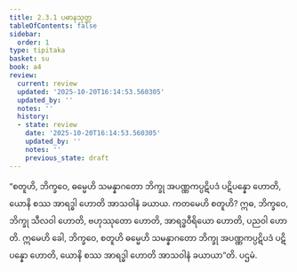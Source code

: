 ```yaml
---
title: 2.3.1 ပဓာနသုတ္တ
tableOfContents: false
sidebar:
  order: 1
type: tipitaka
basket: su
book: a4
review:
  current: review
  updated: '2025-10-20T16:14:53.560305'
  updated_by: ''
  notes: ''
  history:
  - state: review
    date: '2025-10-20T16:14:53.560305'
    updated_by: ''
    notes: ''
    previous_state: draft
---
```



<DynamicBreadcrumb />


<ReviewStatus review={frontmatter.review} showDetails={true} />

<HypothesisAnnotation frontmatter={frontmatter} />

<Division number="71" book="a4" e="ch" v="15" p="388">

<Paragraph number="523" book="a4">
“စတူဟိ, ဘိက္ခဝေ, ဓမ္မေဟိ သမန္နာဂတော ဘိက္ခု အပဏ္ဏကပ္ပဋိပဒံ ပဋိပန္နော ဟောတိ, ယောနိ စဿ အာရဒ္ဓါ ဟောတိ အာသဝါနံ ခယာယ. ကတမေဟိ စတူဟိ? ဣဓ, ဘိက္ခဝေ, ဘိက္ခု သီလဝါ ဟောတိ, ဗဟုဿုတော ဟောတိ, အာရဒ္ဓဝီရိယော ဟောတိ, ပညဝါ ဟောတိ. ဣမေဟိ ခေါ, ဘိက္ခဝေ, စတူဟိ ဓမ္မေဟိ သမန္နာဂတော ဘိက္ခု အပဏ္ဏကပ္ပဋိပဒံ ပဋိပန္နော ဟောတိ, ယောနိ စဿ အာရဒ္ဓါ ဟောတိ အာသဝါနံ ခယာယာ”တိ.

</Paragraph>
</Division>

<Paragraph number="524" type="center" book="a4">
ပဌမံ.
</Paragraph>
